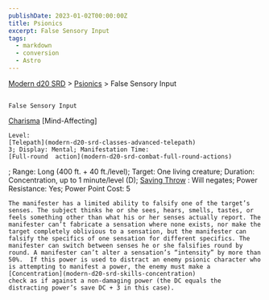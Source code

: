 ```yaml
---
publishDate: 2023-01-02T00:00:00Z
title: Psionics
excerpt: False Sensory Input
tags:
  - markdown
  - conversion
  - Astro
---
```


[Modern d20 SRD](/#modernD20) > [Psionics](modern-d20-srd-psionics-index) > False Sensory Input

##

    False Sensory Input

[Charisma](modern-d20-srd-basics-ability-scores)
[Mind-Affecting]

    Level:
    [Telepath](modern-d20-srd-classes-advanced-telepath)
    3; Display: Mental; Manifestation Time:
    [Full-round  action](modern-d20-srd-combat-full-round-actions)
; Range: Long (400 ft. + 40 ft./level); Target: One living creature; Duration: Concentration, up to 1 minute/level (D);
[Saving Throw](modern-d20-srd-basics-saving-throws)
: Will negates; Power Resistance: Yes; Power Point Cost: 5

    The manifester has a limited ability to falsify one of the target’s senses. The subject thinks he or she sees, hears, smells, tastes, or feels something other than what his or her senses actually report. The manifester can’t fabricate a sensation where none exists, nor make the target completely oblivious to a sensation, but the manifester can falsify the specifics of one sensation for different specifics. The manifester can switch between senses he or she falsifies round by round. A manifester can’t alter a sensation’s “intensity” by more than 50%.  If this power is used to distract an enemy psionic character who is attempting to manifest a power, the enemy must make a
    [Concentration](modern-d20-srd-skills-concentration)
    check as if against a non-damaging power (the DC equals the distracting power’s save DC + 3 in this case).

